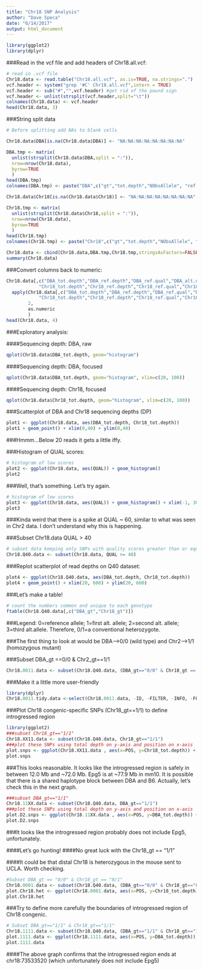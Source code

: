 ```yaml
---
title: "Chr18 SNP Analysis"
author: "Dave Speca"
date: "6/14/2017"
output: html_document
---
```


```r
library(ggplot2)
library(dplyr)
```

###Read in the vcf file and add headers of Chr18.all.vcf:

```r
# read in .vcf file
Chr18.data <- read.table("Chr18.all.vcf", as.is=TRUE, na.strings=".")
vcf.header <- system("grep '#C' Chr18.all.vcf",intern = TRUE)
vcf.header <- sub("#","",vcf.header) #get rid of the pound sign
vcf.header <- unlist(strsplit(vcf.header,split="\t"))
colnames(Chr18.data) <- vcf.header
head(Chr18.data, 3)
```

###String split data

```r
# Before splitting add NAs to blank cells

Chr18.data$DBA[is.na(Chr18.data$DBA)] <- "NA:NA:NA:NA:NA:NA:NA:NA"

DBA.tmp <- matrix(
  unlist(strsplit(Chr18.data$DBA,split = ":")),
  nrow=nrow(Chr18.data),
  byrow=TRUE
  )
head(DBA.tmp)
colnames(DBA.tmp) <- paste("DBA",c("gt","tot.depth","NObsAllele", "ref.depth","ref.qual","alt.depth","alt.qual","gen.lik"),sep="_")

Chr18.data$Chr18[is.na(Chr18.data$Chr18)] <- "NA:NA:NA:NA:NA:NA:NA:NA"

Chr18.tmp <- matrix(
  unlist(strsplit(Chr18.data$Chr18,split = ":")),
  nrow=nrow(Chr18.data),
  byrow=TRUE
  )
head(Chr18.tmp)
colnames(Chr18.tmp) <- paste("Chr18",c("gt","tot.depth","NObsAllele", "ref.depth","ref.qual","alt.depth","alt.qual","gen.lik"),sep="_")

Chr18.data <- cbind(Chr18.data,DBA.tmp,Chr18.tmp,stringsAsFactors=FALSE)
summary(Chr18.data)
```


###Convert columns back to numeric:
```r
Chr18.data[,c("DBA_tot.depth","DBA_ref.depth","DBA_ref.qual","DBA_alt.depth","DBA_alt.qual",
            "Chr18_tot.depth","Chr18_ref.depth","Chr18_ref.qual","Chr18_alt.depth","Chr18_alt.qual")] <- 
  apply(Chr18.data[,c("DBA_tot.depth","DBA_ref.depth","DBA_ref.qual","DBA_alt.depth","DBA_alt.qual",
            "Chr18_tot.depth","Chr18_ref.depth","Chr18_ref.qual","Chr18_alt.depth","Chr18_alt.qual")],
        2,
        as.numeric
        )
head(Chr18.data, 4)
```

###Exploratory analysis:

####Sequencing depth: DBA, raw
```r
qplot(Chr18.data$DBA_tot.depth, geom="histogram")
```

####Sequencing depth: DBA, focused
```r
qplot(Chr18.data$DBA_tot.depth, geom="histogram", xlim=c(20, 100))
```

####Sequencing depth: Chr18, focused

```r
qplot(Chr18.data$Chr18_tot.depth, geom="histogram", xlim=c(20, 100))
```

###Scatterplot of DBA and Chr18 sequencing depths (DP)

```r
plot1 <- ggplot(Chr18.data, aes(DBA_tot.depth, Chr18_tot.depth))
plot1 + geom_point() + xlim(0,40) + ylim(0,40)
```
###Hmmm...Below 20 reads it gets a little iffy.

###Histogram of QUAL scores:

```r
# histogram of low scores
plot2 <- ggplot(Chr18.data, aes(QUAL)) + geom_histogram()
plot2
```
###Well, that's something. Let's try again.

```r
# histogram of low scores
plot3 <- ggplot(Chr18.data, aes(QUAL)) + geom_histogram() + xlim(-1, 300)
plot3
```

###Kinda weird that there is a spike at QUAL ~ 60, similar to what was seen in Chr2 data. I don't understand why this is happening.

###Subset Chr18.data QUAL > 40

```r
# subset data keeping only SNPs with quality scores greater than or equal to 40
Chr18.Q40.data <- subset(Chr18.data, QUAL >= 40)
```

###Replot scatterplot of read depths on Q40 dataset:

```r
plot4 <- ggplot(Chr18.Q40.data, aes(DBA_tot.depth, Chr18_tot.depth))
plot4 + geom_point() + xlim(20, 600) + ylim(20, 600)
```

###Let's make a table!

```r
# count the numbers common and unique to each genotype
ftable(Chr18.Q40.data[,c("DBA_gt","Chr18_gt")])
```

###Legend: 0=reference allele; 1=first alt. allele; 2=second alt. allele; 3=third alt.allele. Therefore, 0/1=a conventional heterozygote.

###The first thing to look at would be DBA-->0/0 (wild type) and Chr2-->1/1 (homozygous mutant)

###Subset DBA_gt ==0/0 & Chr2_gt==1/1

```r
Chr18.0011.data <- subset(Chr18.Q40.data, (DBA_gt=="0/0" & Chr18_gt == "1/1"))
```

###Make it a little more user-friendly
```r
library(dplyr)
Chr18.0011.tidy.data <-select(Chr18.0011.data, -ID, -FILTER, -INFO, -FORMAT, -DBA, -Chr18)
```


###Plot Chr18 congenic-specific SNPs (Chr18_gt==1/1) to define introgressed region

```r
library(ggplot2)
###subset Chr18_gt=="1/1"
Chr18.XX11.data <- subset(Chr18.Q40.data, Chr18_gt=="1/1")
###plot these SNPs using total depth on y-axis and position on x-axis
plot.snps <- ggplot(Chr18.XX11.data , aes(x=POS, y=Chr18_tot.depth)) + geom_point(size = 0.5) + ylim(0,500)
plot.snps
```

###This looks reasonable. It looks like the introgressed region is safely in between 12.0 Mb and ~72.0 Mb. Epg5 is at ~77.9 Mb in mm10. It is possible that there is a shared haplotype block between DBA and B6. Actually, let's check this in the next graph.

```r
###subset DBA_gt=="1/1"
Chr18.11XX.data <- subset(Chr18.Q40.data, DBA_gt=="1/1")
###plot these SNPs using total depth on y-axis and position on x-axis
plot.D2.snps <- ggplot(Chr18.11XX.data , aes(x=POS, y=DBA_tot.depth)) + geom_point(size = 0.5) + ylim(0,500)
plot.D2.snps
```

###It looks like the introgressed region probably does not include Epg5, unfortunately.

####Let's go hunting!
####No great luck with the Chr18_gt == "1/1"

####It could be that distal Chr18 is heterozygous in the mouse sent to UCLA. Worth checking.
```r
#Subset DBA_gt == "0/0" & Chr18_gt == "0/1"
Chr18.0001.data <- subset(Chr18.Q40.data, (DBA_gt=="0/0" & Chr18_gt=="0/1"))
plot.Chr18.het <- ggplot(Chr18.0001.data, aes(x=POS, y=Chr18_tot.depth)) + geom_point(size=0.5)
plot.Chr18.het
```

###Try to define more carefully the boundaries of introgressed region of Chr18 congenic.

```r
# Subset DBA_gt=="1/1" & Chr18_gt=="1/1"
Chr18.1111.data <- subset(Chr18.Q40.data, (DBA_gt=="1/1" & Chr18_gt=="1/1"))
plot.1111.data <- ggplot(Chr18.1111.data, aes(x=POS, y=DBA_tot.depth)) + geom_point(size = 0.5) + ylim(0, 500)
plot.1111.data
```

####The above graph confirms that the introgressed region ends at chr18:73533520 (which unfortunately does not include Epg5)
